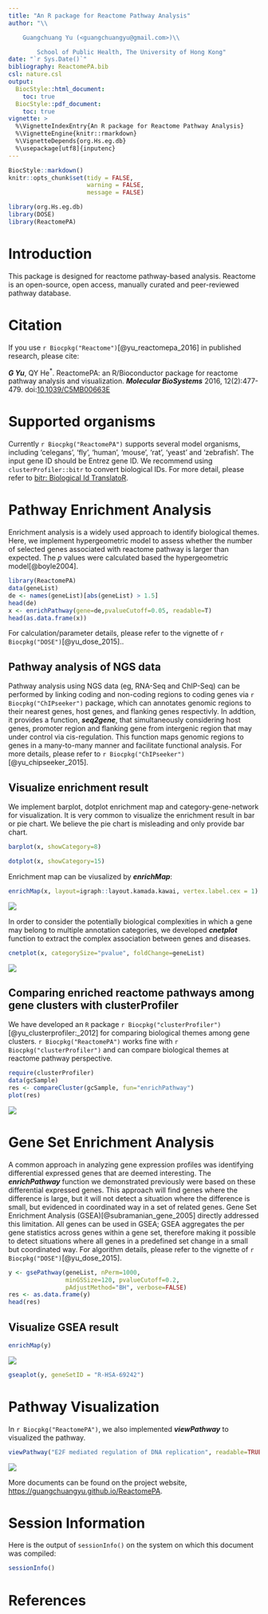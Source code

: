 ```yaml
---
title: "An R package for Reactome Pathway Analysis"
author: "\\

	Guangchuang Yu (<guangchuangyu@gmail.com>)\\

        School of Public Health, The University of Hong Kong"
date: "`r Sys.Date()`"
bibliography: ReactomePA.bib
csl: nature.csl
output:
  BiocStyle::html_document:
    toc: true
  BiocStyle::pdf_document:
    toc: true
vignette: >
  %\VignetteIndexEntry{An R package for Reactome Pathway Analysis}
  %\VignetteEngine{knitr::rmarkdown}
  %\VignetteDepends{org.Hs.eg.db}
  %\usepackage[utf8]{inputenc}
---
```


```r
BiocStyle::markdown()
knitr::opts_chunk$set(tidy = FALSE,
                      warning = FALSE,
                      message = FALSE)
```

```r
library(org.Hs.eg.db)
library(DOSE)
library(ReactomePA)
```



# Introduction

This package is designed for reactome pathway-based analysis. Reactome
is an open-source, open access, manually curated and peer-reviewed
pathway database.

# Citation

If you use `r Biocpkg("Reactome")`[@yu_reactomepa_2016] in published research, please cite:

__*G Yu*__, QY He^\*^. ReactomePA: an R/Bioconductor package for reactome pathway analysis and visualization. __*Molecular BioSystems*__ 2016, 12(2):477-479. doi:[10.1039/C5MB00663E](http://dx.doi.org/10.1039/C5MB00663E)


# Supported organisms

Currently `r Biocpkg("ReactomePA")` supports several model organisms, including 'celegans', 'fly', 'human', 'mouse', 'rat', 'yeast' and 'zebrafish'. The input gene ID should be Entrez gene ID. We recommend using `clusterProfiler::bitr` to convert biological IDs. For more detail, please refer to [bitr: Biological Id TranslatoR](http://www.bioconductor.org/packages/release/bioc/vignettes/clusterProfiler/inst/doc/clusterProfiler.html#bitr-biological-id-translator).


# Pathway Enrichment Analysis

Enrichment analysis is a widely used approach to identify biological
themes. Here, we implement hypergeometric model to assess whether the
number of selected genes associated with reactome pathway is larger
than expected. The _p_ values were calculated based the hypergeometric model[@boyle2004].


```r
library(ReactomePA)
data(geneList)
de <- names(geneList)[abs(geneList) > 1.5]
head(de)
x <- enrichPathway(gene=de,pvalueCutoff=0.05, readable=T)
head(as.data.frame(x))
```

For calculation/parameter details, please refer to the vignette of `r Biocpkg("DOSE")`[@yu_dose_2015]..

## Pathway analysis of NGS data

Pathway analysis using NGS data (eg, RNA-Seq and ChIP-Seq) can be performed by linking coding and non-coding regions to coding genes via `r Biocpkg("ChIPseeker")` package, which can annotates genomic regions to their nearest genes, host genes, and flanking genes respectivly. In addtion, it provides a function, __*seq2gene*__, that simultaneously considering host genes, promoter region and flanking gene from intergenic region that may under control via cis-regulation. This function maps genomic regions to genes in a many-to-many manner and facilitate functional analysis. For more details, please refer to `r Biocpkg("ChIPseeker")`[@yu_chipseeker_2015].


## Visualize enrichment result
We implement barplot, dotplot enrichment map and category-gene-network for visualization. It is very common to visualize the enrichment result in bar or pie chart. We believe the pie chart is misleading and only provide bar chart.
```r
barplot(x, showCategory=8)
```
```r
dotplot(x, showCategory=15)
```

Enrichment map can be viusalized by __*enrichMap*__:
```r
enrichMap(x, layout=igraph::layout.kamada.kawai, vertex.label.cex = 1)
```

![](figures/enrichMap.png)

In order to consider the potentially biological complexities in which a gene may belong to multiple annotation categories, we developed __*cnetplot*__ function to extract the complex association between genes and diseases.
```r
cnetplot(x, categorySize="pvalue", foldChange=geneList)
```

![](figures/cnetplot.png)

## Comparing enriched reactome pathways among gene clusters with clusterProfiler

We have developed an `R` package `r Biocpkg("clusterProfiler")`[@yu_clusterprofiler:_2012] for comparing biological themes among gene clusters. `r Biocpkg("ReactomePA")` works fine with `r Biocpkg("clusterProfiler")` and can compare biological themes at reactome pathway perspective.

```r
require(clusterProfiler)
data(gcSample)
res <- compareCluster(gcSample, fun="enrichPathway")
plot(res)
```

![](figures/clusterProfiler.png)


# Gene Set Enrichment Analysis

A common approach in analyzing gene expression profiles was identifying differential expressed genes that are deemed interesting. The __*enrichPathway*__ function we demonstrated previously were based on these differential expressed genes. This approach will find genes where the difference is large, but it will not detect a situation where the difference is small, but evidenced in coordinated way in a set of related genes. Gene Set Enrichment Analysis (GSEA)[@subramanian_gene_2005] directly addressed this limitation. All genes can be used in GSEA; GSEA aggregates the per gene statistics across genes within a gene set, therefore making it possible to detect situations where all genes in a predefined set change in a small but coordinated way. For algorithm details, please refer to the vignette of `r Biocpkg("DOSE")`[@yu_dose_2015].

```r
y <- gsePathway(geneList, nPerm=1000,
                minGSSize=120, pvalueCutoff=0.2,
                pAdjustMethod="BH", verbose=FALSE)
res <- as.data.frame(y)
head(res)
```

## Visualize GSEA result
```r
enrichMap(y)
```

![](figures/enrichMap_gsea.png)


```r
gseaplot(y, geneSetID = "R-HSA-69242")
```

# Pathway Visualization

In `r Biocpkg("ReactomePA")`, we also implemented __*viewPathway*__ to visualized the pathway.
```r
viewPathway("E2F mediated regulation of DNA replication", readable=TRUE, foldChange=geneList)
```

![](figures/E2F.png)


More documents can be found on the project website, <https://guangchuangyu.github.io/ReactomePA>.


# Session Information

Here is the output of `sessionInfo()` on the system on which this document was compiled:

```r
sessionInfo()
```

# References
